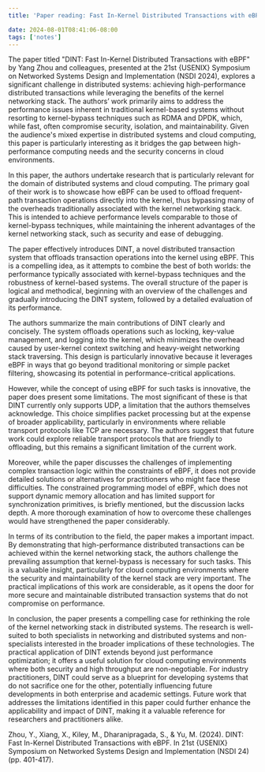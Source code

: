 ```yaml
---
title: 'Paper reading: Fast In-Kernel Distributed Transactions with eBPF'

date: 2024-08-01T08:41:06-08:00
tags: ['notes']
---
```


The paper titled "DINT: Fast In-Kernel Distributed Transactions with eBPF" by Yang Zhou and colleagues, presented at the 21st \{USENIX\} Symposium on Networked Systems Design and Implementation (NSDI 2024), explores a significant challenge in distributed systems: achieving high-performance distributed transactions while leveraging the benefits of the kernel networking stack. The authors’ work primarily aims to address the performance issues inherent in traditional kernel-based systems without resorting to kernel-bypass techniques such as RDMA and DPDK, which, while fast, often compromise security, isolation, and maintainability. Given the audience's mixed expertise in distributed systems and cloud computing, this paper is particularly interesting as it bridges the gap between high-performance computing needs and the security concerns in cloud environments. 

In this paper, the authors undertake research that is particularly relevant for the domain of distributed systems and cloud computing. The primary goal of their work is to showcase how eBPF can be used to offload frequent-path transaction operations directly into the kernel, thus bypassing many of the overheads traditionally associated with the kernel networking stack. This is intended to achieve performance levels comparable to those of kernel-bypass techniques, while maintaining the inherent advantages of the kernel networking stack, such as security and ease of debugging. 

The paper effectively introduces DINT, a novel distributed transaction system that offloads transaction operations into the kernel using eBPF. This is a compelling idea, as it attempts to combine the best of both worlds: the performance typically associated with kernel-bypass techniques and the robustness of kernel-based systems. The overall structure of the paper is logical and methodical, beginning with an overview of the challenges and gradually introducing the DINT system, followed by a detailed evaluation of its performance. 

The authors summarize the main contributions of DINT clearly and concisely. The system offloads operations such as locking, key-value management, and logging into the kernel, which minimizes the overhead caused by user-kernel context switching and heavy-weight networking stack traversing. This design is particularly innovative because it leverages eBPF in ways that go beyond traditional monitoring or simple packet filtering, showcasing its potential in performance-critical applications. 

However, while the concept of using eBPF for such tasks is innovative, the paper does present some limitations. The most significant of these is that DINT currently only supports UDP, a limitation that the authors themselves acknowledge. This choice simplifies packet processing but at the expense of broader applicability, particularly in environments where reliable transport protocols like TCP are necessary. The authors suggest that future work could explore reliable transport protocols that are friendly to offloading, but this remains a significant limitation of the current work. 

Moreover, while the paper discusses the challenges of implementing complex transaction logic within the constraints of eBPF, it does not provide detailed solutions or alternatives for practitioners who might face these difficulties. The constrained programming model of eBPF, which does not support dynamic memory allocation and has limited support for synchronization primitives, is briefly mentioned, but the discussion lacks depth. A more thorough examination of how to overcome these challenges would have strengthened the paper considerably. 

In terms of its contribution to the field, the paper makes a important impact. By demonstrating that high-performance distributed transactions can be achieved within the kernel networking stack, the authors challenge the prevailing assumption that kernel-bypass is necessary for such tasks. This is a valuable insight, particularly for cloud computing environments where the security and maintainability of the kernel stack are very important. The practical implications of this work are considerable, as it opens the door for more secure and maintainable distributed transaction systems that do not compromise on performance.  

In conclusion, the paper presents a compelling case for rethinking the role of the kernel networking stack in distributed systems. The research is well-suited to both specialists in networking and distributed systems and non-specialists interested in the broader implications of these technologies. The practical application of DINT extends beyond just performance optimization; it offers a useful solution for cloud computing environments where both security and high throughput are non-negotiable. For industry practitioners, DINT could serve as a blueprint for developing systems that do not sacrifice one for the other, potentially influencing future developments in both enterprise and academic settings. Future work that addresses the limitations identified in this paper could further enhance the applicability and impact of DINT, making it a valuable reference for researchers and practitioners alike. 

 

Zhou, Y., Xiang, X., Kiley, M., Dharanipragada, S., & Yu, M. (2024). DINT: Fast In-Kernel Distributed Transactions with eBPF. In 21st \{USENIX\} Symposium on Networked Systems Design and Implementation (NSDI 24) (pp. 401-417). 
